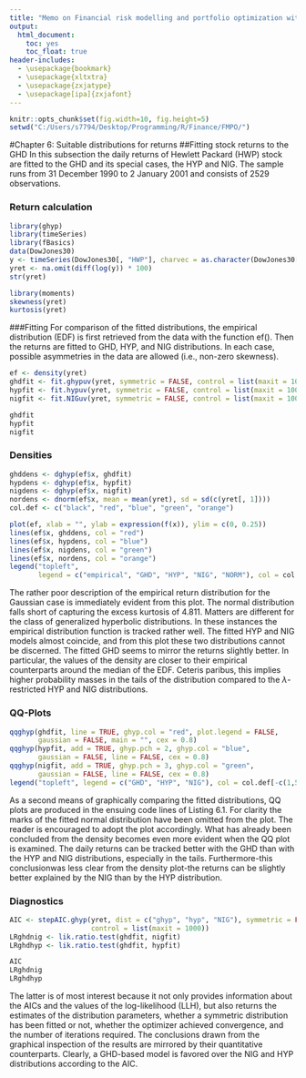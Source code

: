 ---
title: "Memo on Financial risk modelling and portfolio optimization with R"
output:
  html_document:
    toc: yes
    toc_float: true
header-includes: 
  - \usepackage{bookmark} 
  - \usepackage{xltxtra} 
  - \usepackage{zxjatype} 
  - \usepackage[ipa]{zxjafont} 
---

```{r setup, include=FALSE}
knitr::opts_chunk$set(fig.width=10, fig.height=5)
setwd("C:/Users/s7794/Desktop/Programming/R/Finance/FMPO/")
```

#Chapter 6: Suitable distributions for returns
##Fitting stock returns to the GHD
In this subsection the daily returns of Hewlett Packard (HWP) stock are fitted to the GHD and its special cases, the HYP and NIG. The sample runs from 31 December 1990 to 2 January 2001 and consists of 2529 observations.  

### Return calculation
```{r message=FALSE, warning=FALSE}
library(ghyp)
library(timeSeries)
library(fBasics)
data(DowJones30)
y <- timeSeries(DowJones30[, "HWP"], charvec = as.character(DowJones30[, 1])) 
yret <- na.omit(diff(log(y)) * 100)
str(yret)
```

```{r message=FALSE, warning=FALSE}
library(moments)
skewness(yret)
kurtosis(yret)
```

###Fitting
For comparison of the fitted distributions, the empirical distribution (EDF) is first retrieved from the data with the function ef(). Then the returns are fitted to GHD, HYP, and NIG distributions. In each case, possible asymmetries in the data are allowed (i.e., non-zero skewness).
```{r message=FALSE, warning=FALSE, results="hide"}
ef <- density(yret)
ghdfit <- fit.ghypuv(yret, symmetric = FALSE, control = list(maxit = 1000))
hypfit <- fit.hypuv(yret, symmetric = FALSE, control = list(maxit = 1000))
nigfit <- fit.NIGuv(yret, symmetric = FALSE, control = list(maxit = 1000))
```

```{r }
ghdfit
hypfit
nigfit
```

### Densities
```{r }
ghddens <- dghyp(ef$x, ghdfit)
hypdens <- dghyp(ef$x, hypfit)
nigdens <- dghyp(ef$x, nigfit)
nordens <- dnorm(ef$x, mean = mean(yret), sd = sd(c(yret[, 1])))
col.def <- c("black", "red", "blue", "green", "orange")

plot(ef, xlab = "", ylab = expression(f(x)), ylim = c(0, 0.25))
lines(ef$x, ghddens, col = "red")
lines(ef$x, hypdens, col = "blue")
lines(ef$x, nigdens, col = "green")
lines(ef$x, nordens, col = "orange")
legend("topleft",
       legend = c("empirical", "GHD", "HYP", "NIG", "NORM"), col = col.def, lty = 1)
```
The rather poor description of the empirical return distribution for the Gaussian case is immediately evident from this plot. The normal distribution falls short of capturing the excess kurtosis of 4.811. Matters are different for the class of generalized hyperbolic distributions. In these instances the empirical distribution function is tracked rather well. The fitted HYP and NIG models almost coincide, and from this plot these two distributions cannot be discerned. The fitted GHD seems to mirror the returns slightly better. In particular, the values of the density are closer to their empirical  counterparts around the median of the EDF. Ceteris paribus, this implies higher probability masses in the tails of the distribution compared to the $\lambda$-restricted HYP and NIG distributions.

### QQ-Plots
```{r }
qqghyp(ghdfit, line = TRUE, ghyp.col = "red", plot.legend = FALSE,
       gaussian = FALSE, main = "", cex = 0.8)
qqghyp(hypfit, add = TRUE, ghyp.pch = 2, ghyp.col = "blue",
       gaussian = FALSE, line = FALSE, cex = 0.8)
qqghyp(nigfit, add = TRUE, ghyp.pch = 3, ghyp.col = "green",
       gaussian = FALSE, line = FALSE, cex = 0.8)
legend("topleft", legend = c("GHD", "HYP", "NIG"), col = col.def[-c(1,5)], pch = 1:3)
```
As a second means of graphically comparing the fitted distributions, QQ plots are produced in the ensuing code lines of Listing 6.1. For clarity the marks of the fitted normal distribution have been omitted from the plot. The reader is encouraged to adopt the plot accordingly. What has already been concluded from the density becomes even more evident when the QQ plot is examined.
The daily returns can be tracked better with the GHD than with the HYP and NIG distributions, especially in the tails. Furthermore-this conclusionwas less clear from the density plot-the returns can be slightly better explained by the NIG than by the HYP distribution.

### Diagnostics
```{r message=FALSE, warning=FALSE, results="hide"}
AIC <- stepAIC.ghyp(yret, dist = c("ghyp", "hyp", "NIG"), symmetric = FALSE,
                    control = list(maxit = 1000))
LRghdnig <- lik.ratio.test(ghdfit, nigfit)
LRghdhyp <- lik.ratio.test(ghdfit, hypfit)
```

```{r }
AIC
LRghdnig 
LRghdhyp 
```
The latter is of most interest because it not only provides information about the AICs and the values of the log-likelihood (LLH), but also returns the estimates of the distribution parameters, whether a symmetric distribution has been fitted or not, whether the optimizer achieved convergence, and the number of iterations required.
The conclusions drawn from the graphical inspection of the results are mirrored by their quantitative counterparts. Clearly, a GHD-based model is favored over the NIG and HYP distributions according to the AIC.




